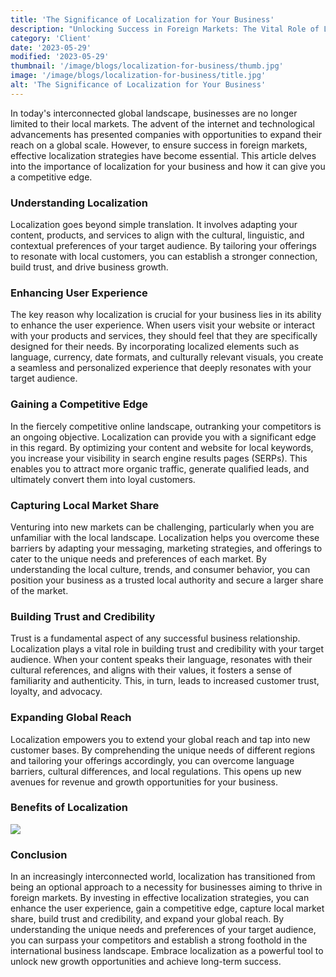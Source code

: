 ```yaml
---
title: 'The Significance of Localization for Your Business'
description: "Unlocking Success in Foreign Markets: The Vital Role of Localization for Your Business"
category: 'Client'
date: '2023-05-29'
modified: '2023-05-29'
thumbnail: '/image/blogs/localization-for-business/thumb.jpg'
image: '/image/blogs/localization-for-business/title.jpg'
alt: 'The Significance of Localization for Your Business'
---
```


In today's interconnected global landscape, businesses are no longer limited to their local markets. The advent of the internet and technological advancements has presented companies with opportunities to expand their reach on a global scale. However, to ensure success in foreign markets, effective localization strategies have become essential. This article delves into the importance of localization for your business and how it can give you a competitive edge.

### Understanding Localization

Localization goes beyond simple translation. It involves adapting your content, products, and services to align with the cultural, linguistic, and contextual preferences of your target audience. By tailoring your offerings to resonate with local customers, you can establish a stronger connection, build trust, and drive business growth.

### Enhancing User Experience

The key reason why localization is crucial for your business lies in its ability to enhance the user experience. When users visit your website or interact with your products and services, they should feel that they are specifically designed for their needs. By incorporating localized elements such as language, currency, date formats, and culturally relevant visuals, you create a seamless and personalized experience that deeply resonates with your target audience.

### Gaining a Competitive Edge

In the fiercely competitive online landscape, outranking your competitors is an ongoing objective. Localization can provide you with a significant edge in this regard. By optimizing your content and website for local keywords, you increase your visibility in search engine results pages (SERPs). This enables you to attract more organic traffic, generate qualified leads, and ultimately convert them into loyal customers.

### Capturing Local Market Share

Venturing into new markets can be challenging, particularly when you are unfamiliar with the local landscape. Localization helps you overcome these barriers by adapting your messaging, marketing strategies, and offerings to cater to the unique needs and preferences of each market. By understanding the local culture, trends, and consumer behavior, you can position your business as a trusted local authority and secure a larger share of the market.

### Building Trust and Credibility

Trust is a fundamental aspect of any successful business relationship. Localization plays a vital role in building trust and credibility with your target audience. When your content speaks their language, resonates with their cultural references, and aligns with their values, it fosters a sense of familiarity and authenticity. This, in turn, leads to increased customer trust, loyalty, and advocacy.

### Expanding Global Reach

Localization empowers you to extend your global reach and tap into new customer bases. By comprehending the unique needs of different regions and tailoring your offerings accordingly, you can overcome language barriers, cultural differences, and local regulations. This opens up new avenues for revenue and growth opportunities for your business.

### Benefits of Localization

![](/image/blogs/localization-for-business/diag.png)

### Conclusion

In an increasingly interconnected world, localization has transitioned from being an optional approach to a necessity for businesses aiming to thrive in foreign markets. By investing in effective localization strategies, you can enhance the user experience, gain a competitive edge, capture local market share, build trust and credibility, and expand your global reach. By understanding the unique needs and preferences of your target audience, you can surpass your competitors and establish a strong foothold in the international business landscape. Embrace localization as a powerful tool to unlock new growth opportunities and achieve long-term success.
